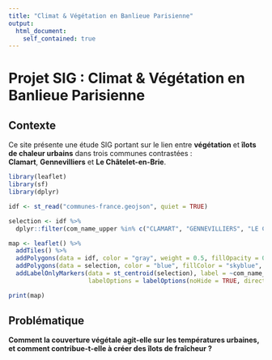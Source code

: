 ```yaml
---
title: "Climat & Végétation en Banlieue Parisienne"
output:
  html_document:
    self_contained: true
---
```



# Projet SIG : Climat & Végétation en Banlieue Parisienne

## Contexte

Ce site présente une étude SIG portant sur le lien entre **végétation** et **îlots de chaleur urbains** dans trois communes contrastées :  
**Clamart**, **Gennevilliers** et **Le Châtelet-en-Brie**.


```r
library(leaflet)
library(sf)
library(dplyr)

idf <- st_read("communes-france.geojson", quiet = TRUE)

selection <- idf %>%
  dplyr::filter(com_name_upper %in% c("CLAMART", "GENNEVILLIERS", "LE CHÂTELET-EN-BRIE"))

map <- leaflet() %>%
  addTiles() %>%
  addPolygons(data = idf, color = "gray", weight = 0.5, fillOpacity = 0.2, label = ~com_name_upper) %>%
  addPolygons(data = selection, color = "blue", fillColor = "skyblue", weight = 2) %>%
  addLabelOnlyMarkers(data = st_centroid(selection), label = ~com_name_upper,
                      labelOptions = labelOptions(noHide = TRUE, direction = "bottom", textOnly = TRUE))

print(map)

```

## Problématique

**Comment la couverture végétale agit-elle sur les températures urbaines, et comment contribue-t-elle à créer des îlots de fraîcheur ?**

